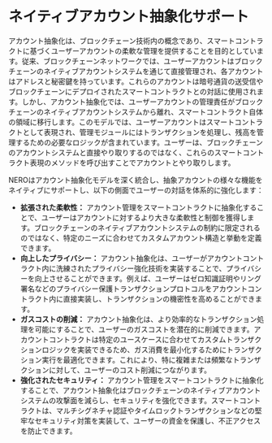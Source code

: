 
# ネイティブアカウント抽象化サポート

アカウント抽象化は、ブロックチェーン技術内の概念であり、スマートコントラクトに基づくユーザーアカウントの柔軟な管理を提供することを目的としています。従来、ブロックチェーンネットワークでは、ユーザーアカウントはブロックチェーンのネイティブアカウントシステムを通じて直接管理され、各アカウントはアドレスと秘密鍵を持っています。これらのアカウントは暗号通貨の送受信やブロックチェーンにデプロイされたスマートコントラクトとの対話に使用されます。しかし、アカウント抽象化では、ユーザーアカウントの管理責任がブロックチェーンのネイティブアカウントシステムから離れ、スマートコントラクト自体の領域に移行します。このモデルでは、ユーザーアカウントはスマートコントラクトとして表現され、管理モジュールにはトランザクションを処理し、残高を管理するための必要なロジックが含まれています。ユーザーは、ブロックチェーンのアカウントシステムと直接やり取りするのではなく、これらのスマートコントラクト表現のメソッドを呼び出すことでアカウントとやり取りします。

NEROはアカウント抽象化モデルを深く統合し、抽象アカウントの様々な機能をネイティブにサポートし、以下の側面でユーザーの対話を体系的に強化します：

* **拡張された柔軟性：** アカウント管理をスマートコントラクトに抽象化することで、ユーザーはアカウントに対するより大きな柔軟性と制御を獲得します。ブロックチェーンのネイティブアカウントシステムの制約に限定されるのではなく、特定のニーズに合わせてカスタムアカウント構造と挙動を定義できます。
* **向上したプライバシー：** アカウント抽象化は、ユーザーがアカウントコントラクト内に洗練されたプライバシー強化技術を実装することで、プライバシーを向上させることができます。例えば、ユーザーはゼロ知識証明やリング署名などのプライバシー保護トランザクションプロトコルをアカウントコントラクト内に直接実装し、トランザクションの機密性を高めることができます。
* **ガスコストの削減：** アカウント抽象化は、より効率的なトランザクション処理を可能にすることで、ユーザーのガスコストを潜在的に削減できます。アカウントコントラクトは特定のユースケースに合わせてカスタムトランザクションロジックを実装できるため、ガス消費を最小化するためにトランザクション実行を最適化できます。これにより、特に複雑または頻繁なトランザクションに対して、ユーザーのコスト削減につながります。
* **強化されたセキュリティ：** アカウント管理をスマートコントラクトに抽象化することで、アカウント抽象化はブロックチェーンのネイティブアカウントシステムの攻撃面を減らし、セキュリティを強化できます。スマートコントラクトは、マルチシグネチャ認証やタイムロックトランザクションなどの堅牢なセキュリティ対策を実装して、ユーザーの資金を保護し、不正アクセスを防止できます。 

<PageFeedback path="/ja/core-concepts/native-account-abstraction/nativeAccountAbstractionSupport" />
